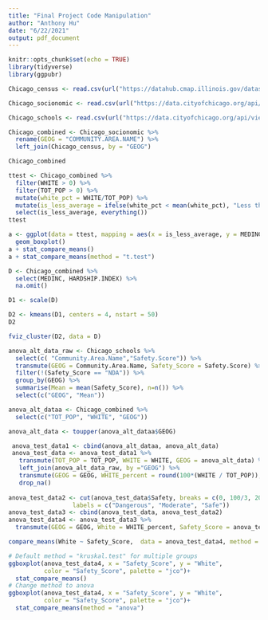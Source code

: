 ```yaml
---
title: "Final Project Code Manipulation"
author: "Anthony Hu"
date: "6/22/2021"
output: pdf_document
---
```


```r
knitr::opts_chunk$set(echo = TRUE)
library(tidyverse)
library(ggpubr)
```

```r
Chicago_census <- read.csv(url("https://datahub.cmap.illinois.gov/dataset/1d2dd970-f0a6-4736-96a1-3caeb431f5e4/resource/8c4e096e-c90c-4bef-9cf1-9028d094296e/download/ReferenceCCAProfiles20142018.csv"))

Chicago_socionomic <- read.csv(url("https://data.cityofchicago.org/api/views/kn9c-c2s2/rows.csv"))

Chicago_schools <- read.csv(url("https://data.cityofchicago.org/api/views/9xs2-f89t/rows.csv"))

Chicago_combined <- Chicago_socionomic %>%
  rename(GEOG = "COMMUNITY.AREA.NAME") %>%
  left_join(Chicago_census, by = "GEOG")

Chicago_combined
```

```r
ttest <- Chicago_combined %>%
  filter(WHITE > 0) %>%
  filter(TOT_POP > 0) %>%
  mutate(white_pct = WHITE/TOT_POP) %>%
  mutate(is_less_average = ifelse(white_pct < mean(white_pct), "Less than average", "Greater than average")) %>%
  select(is_less_average, everything())
ttest

a <- ggplot(data = ttest, mapping = aes(x = is_less_average, y = MEDINC)) +
  geom_boxplot() 
a + stat_compare_means()
a + stat_compare_means(method = "t.test")
```

```r
D <- Chicago_combined %>%
  select(MEDINC, HARDSHIP.INDEX) %>%
  na.omit()

D1 <- scale(D)

D2 <- kmeans(D1, centers = 4, nstart = 50)
D2

fviz_cluster(D2, data = D)
```

```r
anova_alt_data_raw <- Chicago_schools %>%
  select(c( "Community.Area.Name","Safety.Score")) %>%
  transmute(GEOG = Community.Area.Name, Safety_Score = Safety.Score) %>%
  filter(!(Safety_Score == "NDA")) %>%
  group_by(GEOG) %>%
  summarise(Mean = mean(Safety_Score), n=n()) %>%
  select(c("GEOG", "Mean"))

anova_alt_dataa <- Chicago_combined %>%
  select(c("TOT_POP", "WHITE", "GEOG"))

anova_alt_data <- toupper(anova_alt_dataa$GEOG)

 anova_test_data1 <- cbind(anova_alt_dataa, anova_alt_data)
 anova_test_data <- anova_test_data1 %>%
   transmute(TOT_POP = TOT_POP, WHITE = WHITE, GEOG = anova_alt_data) %>%
   left_join(anova_alt_data_raw, by ="GEOG") %>%
   transmute(GEOG = GEOG, WHITE_percent = round(100*(WHITE / TOT_POP)), Safety = round(Mean, 1)) %>%
   drop_na()
 
anova_test_data2 <- cut(anova_test_data$Safety, breaks = c(0, 100/3, 200/3, 100),
                  labels = c("Dangerous", "Moderate", "Safe"))
anova_test_data3 <- cbind(anova_test_data, anova_test_data2)
anova_test_data4 <- anova_test_data3 %>%
  transmute(GEOG = GEOG, White = WHITE_percent, Safety_Score = anova_test_data2)

compare_means(White ~ Safety_Score,  data = anova_test_data4, method = "anova")

# Default method = "kruskal.test" for multiple groups
ggboxplot(anova_test_data4, x = "Safety_Score", y = "White",
          color = "Safety_Score", palette = "jco")+
  stat_compare_means()
# Change method to anova
ggboxplot(anova_test_data4, x = "Safety_Score", y = "White",
          color = "Safety_Score", palette = "jco")+
  stat_compare_means(method = "anova")
```
